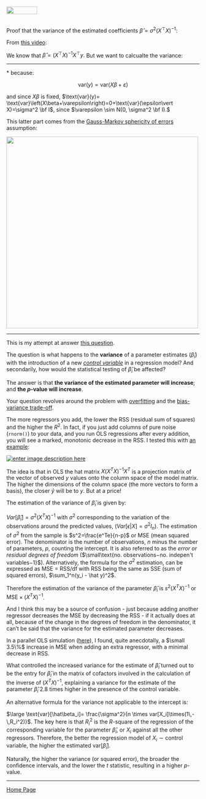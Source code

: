 <br>
<a href="http://rinterested.github.io/statistics/index.html">
<img HEIGHT="20" WIDTH="80" src="https://cloud.githubusercontent.com/assets/9312897/10556783/a27a26fa-745c-11e5-9b1a-2d5bd737387a.PNG"></a>
<br><br>

Proof that the variance of the estimated coefficients $\hat \beta = \sigma^2 \left(X^\top X \right)^{-1}:$

From [this video](https://youtu.be/jyBtfhQsf44?list=PLVhS9-aIl4U-Guw_wvCHMhF2unUGVyWEu):

We know that $\hat \beta= \left(X^\top X \right)^{-1} X^\top y.$ But we want to calcualte the variance:

\begin{align}\text{var}[\hat \beta] &= \text{var}\left[\left(X^\top X \right)^{-1} X^\top y\right]\\\quad
&\underset{\text{var}(Ay)=A\,\text{var}(y)\,A}{=}\quad\left[\left(X^\top X \right)^{-1} X^\top \right] \color{blue}{\text{var}(y)} \left[\left(X^\top X \right)^{-1} X^\top \right]^\top\\
&\underset{*}=\quad\left[\left(X^\top X \right)^{-1} X^\top \right] {\bf I}\sigma^2 \left[\left(X^\top X \right)^{-1} X^\top \right]^\top\\
&=\sigma^2\left[\left(X^\top X \right)^{-1} X^\top \right]\left[\left(X^\top X \right)^{-1} X^\top \right]^\top\\
&\quad\underset{(AB)^\top = B^\top A^\top}{=}\quad\sigma^2\left[\left(X^\top X \right)^{-1} X^\top \right]\left[\left(X^\top\right)^\top \left(\left(X^\top X \right)^{-1}\right)^\top \right]\\
&\quad\underset{(A^{-1})^\top = (A^\top)^{-1}}{=}\quad\sigma^2\left[\left(X^\top X \right)^{-1} X^\top \right]\left[X \left(\left(X^\top X \right)^\top\right)^{-1} \right]\\
&\quad\underset{A^\top A \text{ is symmetrical}}{=}\quad\sigma^2\left[\left(X^\top X \right)^{-1} X^\top \right]\left[X \left(X^\top X \right)^{-1} \right]\\
&\quad\underset{ \text{regrouping}}{=}\quad\sigma^2\left[\left(X^\top X \right)^{-1}\right] X^\top X \left[\left(X^\top X \right)^{-1} \right]\\
&=\bbox[yellow, 2px]{\sigma^2 \left(X^\top X\right)^{-1}}
\end{align}

---

$*$ because:

$$\text{var}(y)= \text{var}\left(X\beta+\varepsilon\right)$$

and since $X\beta$ is fixed, $\text{var}(y)= \text{var}\left(X\beta+\varepsilon\right)=0+\text{var}(\epsilon\vert X)=\sigma^2 \bf I$, since $\varepsilon \sim N(0, \sigma^2 \bf I).$

This latter part comes from the [Gauss-Markov sphericity of errors](https://en.wikipedia.org/wiki/Gauss–Markov_theorem#Spherical_errors) assumption:

<img width="500" src = "https://cloud.githubusercontent.com/assets/9312897/22386526/7e6bd05a-e4a5-11e6-9e87-23f3e3c7366d.png">

---

This is my attempt at answer [this question](http://stats.stackexchange.com/q/193229/67822).

The question is what happens to the **variance** of a parameter estimates ($\hat \beta_i$) with the introduction of a new [*control variable*](https://www.quora.com/What-are-control-variables-and-how-do-I-use-them-in-regression-analysis) in a regression model? And secondarily, how would the statistical testing of $\hat \beta_i$ be affected?

The answer is that **the variance of the estimated parameter will increase**; and **the $p$-value will increase**.

Your question revolves around the problem with [overfitting](https://en.wikipedia.org/wiki/Overfitting) and the [bias-variance trade-off](https://en.wikipedia.org/wiki/Bias–variance_tradeoff).

The more regressors you add, the lower the $\text{RSS}$ (residual sum of squares) and the higher the $R^2$. In fact, if you just add columns of pure noise (`rnorm()`) to your data, and you run OLS regressions after every addition, you will see a marked, monotonic decrease in the $\text{RSS}$. I tested this with [an example](https://github.com/RInterested/SIMULATIONS_and_PROOFS/blob/master/R%20squared%20lower%20more%20regressors):

[![enter image description here][1]][1]

The idea is that in OLS the hat matrix $X (X^TX)^{-1}X^T$ is a projection matrix of the vector of observed $y$ values onto the column space of the model matrix. The higher the dimensions of the column space (the more vectors to form a basis), the closer $\hat y$ will be to $y$. But at a price!

The estimation of the variance of $\hat \beta_i$ is given by:

$Var[\hat\beta_i]= \sigma^2(X^TX)^{-1}$ with $\sigma^2$ corresponding to the variation of the observations around the predicted values, ($Var[\epsilon|X] = \sigma^2I_n$). The estimation of $\sigma^2$ from the sample is $s^2=\frac{e^Te}{n-p}$ or $\text{MSE}$ (mean squared error). The denominator is the number of observations, $n$ minus the number of parameters, $p$, counting the intercept. It is also referred to as the *error or residual degrees of freedom* ($\small\text{no. observations−no. indepen't variables−1}$). Alternatively, the formula for the $\sigma^2$ estimation, can be expressed as $\text{MSE = RSS/df}$ with $\text{RSS}$ being the same as $\text{SSE}$ (sum of squared errors), $\sum_1^n(y_i - \hat y)^2$. 

Therefore the estimation of the variance of the parameter $\hat\beta_i$ is $s^2(X^TX)^{-1}$ or $\text{MSE}\times(X^TX)^{-1}$.

And I think this may be a source of confusion - just because adding another regressor decreases the $\text{MSE}$ by decreasing the $\text{RSS}$ - if it actually does at all, because of the change in the degrees of freedom in the denominator, it can't be said that the variance for the estimated parameter decreases.

In a parallel OLS simulation ([here](https://github.com/RInterested/SIMULATIONS_and_PROOFS/blob/master/VARIANCE%20OLS%20NO.%20OF%20REGRESSORS)), I found, quite anecdotally, a $\small 3.5\%$ increase in $\text{MSE}$ when adding an extra regressor, with a minimal decrease in $\text{RSS}$. 

What controlled the increased variance for the estimate of $\hat\beta_i$ turned out to be the entry for $\hat\beta_i$ in the matrix of cofactors involved in the calculation of the inverse of $(X^TX)^{-1}$, explaining a variance for the estimate of the parameter $\hat\beta_i$ $2.8$ times higher in the presence of the control variable.

An alternative formula for the variance not applicable to the intercept is:

$\large \text{var}[\hat\beta_i]= \frac{\sigma^2}{n \times var[X_i]\times(1\,-\,R_i^2)}$. The key here is that $R_i^2$ is the $R$-square of the regression of the corresponding variable for the parameter $\hat\beta_i$, or $X_i$ against all the other regressors. Therefore, the better the regression model of $X_i \sim \text{control variable}$, the higher the estimated $\text{var}[\hat\beta_i].$

Naturally, the higher the variance (or squared error), the broader the confidence intervals, and the lower the $t$ statistic, resulting in a higher $p$-value.


  [1]: http://i.stack.imgur.com/8WRCd.png



---

<a href="http://rinterested.github.io/statistics/index.html">Home Page</a>
